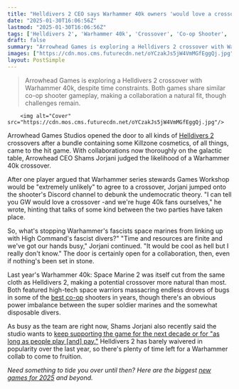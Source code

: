 ```yaml
---
title: "Helldivers 2 CEO says Warhammer 40k owners 'would love a crossover,' but 'time and resources are finite and we have our hands busy'"
date: "2025-01-30T16:06:56Z"
lastmod: "2025-01-30T16:06:56Z"
tags: ['Helldivers 2', 'Warhammer 40k', 'Crossover', 'Co-op Shooter', 'PC', 'PlayStation']
draft: false
summary: "Arrowhead Games is exploring a Helldivers 2 crossover with Warhammer 40k,  despite time constraints.  Both games share similar co-op shooter gameplay, making a collaboration a natural fit, though challenges remain."
images: ["https://cdn.mos.cms.futurecdn.net/oYCzakJs5jW4VmMGfEggQj.jpg"]
layout: PostSimple
---
```

> Arrowhead Games is exploring a Helldivers 2 crossover with Warhammer 40k,  despite time constraints.  Both games share similar co-op shooter gameplay, making a collaboration a natural fit, though challenges remain.


        <img alt="Cover" src="https://cdn.mos.cms.futurecdn.net/oYCzakJs5jW4VmMGfEggQj.jpg"/>
        
Arrowhead Games Studios opened the door to all kinds of [Helldivers 2](https://www.gamesradar.com/helldivers-2-guide/) crossovers after a bundle containing some Killzone cosmetics, of all things, came to the hit game. With collaborations now thoroughly on the galactic table, Arrowhead CEO Shams Jorjani judged the likelihood of a Warhammer 40k crossover.

After one player argued that Warhammer series stewards Games Workshop would be "extremely unlikely" to agree to a crossover, Jorjani jumped onto the shooter's Discord channel to debunk the undemocratic theory. "I can tell you GW would love a crossover -and we're huge 40k fans ourselves," he wrote, hinting that talks of some kind between the two parties have taken place. 

So, what's stopping Warhammer's fascists space marines from linking up with High Command's fascist divers?" "Time and resources are finite and we've got our hands busy," Jorjani continued. "It would be cool as hell but I really don't know." The door is certainly open for a collaboration, then, even if nothing's been set in stone. 

Last year's Warhammer 40k: Space Marine 2 was itself cut from the same cloth as Helldivers 2, making a potential crossover more natural than most. Both featured high-tech space warriors massacring endless droves of bugs in some of the [best co-op](https://www.gamesradar.com/best-co-op-games/) shooters in years, though there's an obvious power imbalance between the super soldier marines and the somewhat disposable divers.

As busy as the team are right now, Shams Jorjani also recently said the studio wants to [keep supporting the game for the next decade or for "as long as people play [and] pay."](https://www.gamesradar.com/games/third-person-shooter/arrowhead-ceo-assures-helldivers-2-fans-the-online-shooter-will-stay-live-as-long-as-people-play-it-if-we-can-keep-it-going-for-10-years-we-will/) Helldivers 2 has barely waivered in popularity over the last year, so there's plenty of time left for a Warhammer collab to come to fruition. 

*Need something to tide you over until then? Here are the biggest *[<em>new games for 2025</em>](https://www.gamesradar.com/video-game-release-dates/)* and beyond.*
        